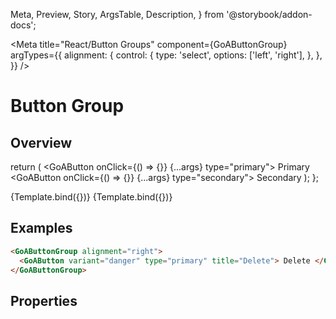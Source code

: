  Meta,
  Preview,
  Story,
  ArgsTable,
  Description,
} from '@storybook/addon-docs';


<Meta
  title="React/Button Groups"
  component={GoAButtonGroup}
  argTypes={{
    alignment: {
      control: {
        type: 'select',
        options: ['left', 'right'],
      },
    },
  }}
/>

# Button Group

<!-- TODO: add some details here -->

## Overview

  return (
    <GoAButtonGroup alignment={args.alignment}>
      <GoAButton onClick={() => {}} {...args} type="primary">
        Primary
      </GoAButton>
      <GoAButton onClick={() => {}} {...args} type="secondary">
        Secondary
      </GoAButton>
    </GoAButtonGroup>
  );
};

<Canvas>
  <Story
    name="Left Alignment"
    args={{
      alignment: 'left',
    }}
  >
    {Template.bind({})}
  </Story>
</Canvas>

<Canvas>
  <Story
    name="Right Alignment"
    args={{
      alignment: 'right',
    }}
  >
    {Template.bind({})}
  </Story>
</Canvas>

## Examples

```html
<GoAButtonGroup alignment="right">
  <GoAButton variant="danger" type="primary" title="Delete"> Delete </GoAButton>
</GoAButtonGroup>
```

## Properties

<Description of={GoAButtonGroup} />
<ArgsTable of={GoAButtonGroup} />
